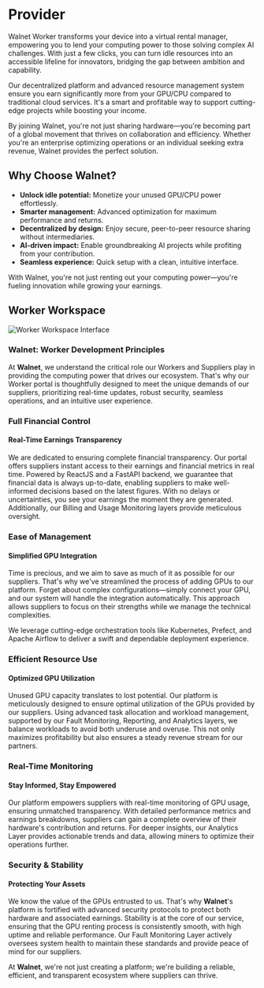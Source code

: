 # Provider

Walnet Worker transforms your device into a virtual rental manager, empowering you to lend your computing power to those solving complex AI challenges. With just a few clicks, you can turn idle resources into an accessible lifeline for innovators, bridging the gap between ambition and capability.

Our decentralized platform and advanced resource management system ensure you earn significantly more from your GPU/CPU compared to traditional cloud services. It's a smart and profitable way to support cutting-edge projects while boosting your income.

By joining Walnet, you're not just sharing hardware—you're becoming part of a global movement that thrives on collaboration and efficiency. Whether you're an enterprise optimizing operations or an individual seeking extra revenue, Walnet provides the perfect solution.

## Why Choose Walnet?

- **Unlock idle potential:** Monetize your unused GPU/CPU power effortlessly.
- **Smarter management:** Advanced optimization for maximum performance and returns.
- **Decentralized by design:** Enjoy secure, peer-to-peer resource sharing without intermediaries.
- **AI-driven impact:** Enable groundbreaking AI projects while profiting from your contribution.
- **Seamless experience:** Quick setup with a clean, intuitive interface.

With Walnet, you're not just renting out your computing power—you're fueling innovation while growing your earnings.

## Worker Workspace

![Worker Workspace Interface](/assets/docs/v1.0.1/provider/1.1.png)

### Walnet: Worker Development Principles

At **Walnet**, we understand the critical role our Workers and Suppliers play in providing the computing power that drives our ecosystem. That's why our Worker portal is thoughtfully designed to meet the unique demands of our suppliers, prioritizing real-time updates, robust security, seamless operations, and an intuitive user experience.

### Full Financial Control

#### Real-Time Earnings Transparency

We are dedicated to ensuring complete financial transparency. Our portal offers suppliers instant access to their earnings and financial metrics in real time. Powered by ReactJS and a FastAPI backend, we guarantee that financial data is always up-to-date, enabling suppliers to make well-informed decisions based on the latest figures. With no delays or uncertainties, you see your earnings the moment they are generated. Additionally, our Billing and Usage Monitoring layers provide meticulous oversight.

### Ease of Management

#### Simplified GPU Integration

Time is precious, and we aim to save as much of it as possible for our suppliers. That's why we've streamlined the process of adding GPUs to our platform. Forget about complex configurations—simply connect your GPU, and our system will handle the integration automatically. This approach allows suppliers to focus on their strengths while we manage the technical complexities.

We leverage cutting-edge orchestration tools like Kubernetes, Prefect, and Apache Airflow to deliver a swift and dependable deployment experience.

### Efficient Resource Use

#### Optimized GPU Utilization

Unused GPU capacity translates to lost potential. Our platform is meticulously designed to ensure optimal utilization of the GPUs provided by our suppliers. Using advanced task allocation and workload management, supported by our Fault Monitoring, Reporting, and Analytics layers, we balance workloads to avoid both underuse and overuse. This not only maximizes profitability but also ensures a steady revenue stream for our partners.

### Real-Time Monitoring

#### Stay Informed, Stay Empowered

Our platform empowers suppliers with real-time monitoring of GPU usage, ensuring unmatched transparency. With detailed performance metrics and earnings breakdowns, suppliers can gain a complete overview of their hardware's contribution and returns. For deeper insights, our Analytics Layer provides actionable trends and data, allowing miners to optimize their operations further.

### Security & Stability

#### Protecting Your Assets

We know the value of the GPUs entrusted to us. That's why **Walnet**'s platform is fortified with advanced security protocols to protect both hardware and associated earnings. Stability is at the core of our service, ensuring that the GPU renting process is consistently smooth, with high uptime and reliable performance. Our Fault Monitoring Layer actively oversees system health to maintain these standards and provide peace of mind for our suppliers.

At **Walnet**, we're not just creating a platform; we're building a reliable, efficient, and transparent ecosystem where suppliers can thrive.
